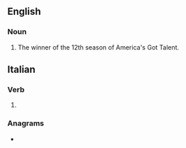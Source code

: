 ==English==
===Noun===
#The winner of the 12th season of America's Got Talent.
==Italian==

===Verb===
{{head|it|verb form}}

# {{inflection of|darsi||1|p|inf|lang=it}}

===Anagrams===
* {{l|it|cardi}}